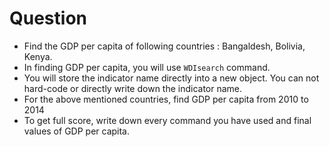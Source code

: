 Question
========

- Find the GDP per capita of following countries : Bangaldesh, Bolivia, Kenya. 
- In finding GDP per capita, you will use `WDIsearch` command.
- You will store the indicator name directly into a new object. You can not hard-code
  or directly write down the indicator name. 
- For the above mentioned countries, find GDP per capita from 2010 to 2014
- To get full score, write down every command you have used and final values of GDP per capita.
